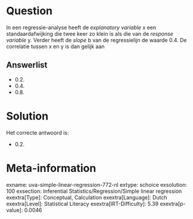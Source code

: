 Question
========

In een regressie-analyse heeft de *explanatory variable* x een
standaardafwijking die twee keer zo klein is als die van de *response
variable* y. Verder heeft de *slope* b van de regressielijn de waarde
0.4. De correlatie tussen x en y is dan gelijk aan


Answerlist
----------

* 0.2.
* 0.4.
* 0.8.

Solution
========

Het correcte antwoord is: 

* 0.2.

Meta-information
================
exname: uva-simple-linear-regression-772-nl
extype: schoice
exsolution: 100
exsection: Inferential Statistics/Regression/Simple linear regression
exextra[Type]: Conceptual, Calculation
exextra[Language]: Dutch
exextra[Level]: Statistical Literacy
exextra[IRT-Difficulty]: 5.39
exextra[p-value]: 0.0046
